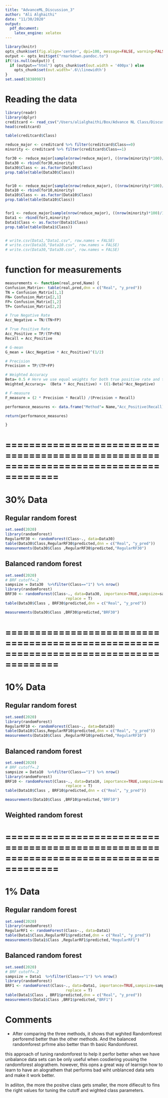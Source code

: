 ```yaml
---
title: "AdvanceML_Discussion_3"
author: "Ali Alghaithi"
date: "11/30/2020"
output:
  pdf_document:
    latex_engine: xelatex
---
```


```r
library(knitr)
opts_chunk$set(fig.align='center', dpi=100, message=FALSE, warning=FALSE, cache=T,echo=T)
output <- opts_knit$get("rmarkdown.pandoc.to")
if(!is.null(output)) {
  if (output=="html") opts_chunk$set(out.width = '400px') else
    opts_chunk$set(out.width='.6\\linewidth')
}
set.seed(38380987)
```



# Reading the data
```r
library(readr)
library(dplyr)
creditcard <- read_csv("/Users/alialghaithi/Box/Advance NL Class/Discussion3/creditcard.csv")
head(creditcard)
```



```r
table(creditcard$Class)
```


```r
reduce_major <- creditcard %>% filter(creditcard$Class==0)
minority <- creditcard %>% filter(creditcard$Class==1)

for30 <- reduce_major[sample(nrow(reduce_major), ((nrow(minority)*100)/30)-nrow(minority)), ]
Data30 <- rbind(for30,minority)
Data30$Class <- as.factor(Data30$Class)
prop.table(table(Data30$Class))


for10 <- reduce_major[sample(nrow(reduce_major), ((nrow(minority)*100)/10)-nrow(minority)), ]
Data10 <- rbind(for10,minority)
Data10$Class <- as.factor(Data10$Class)
prop.table(table(Data10$Class))


for1 <- reduce_major[sample(nrow(reduce_major), ((nrow(minority)*100)/1)-nrow(minority)), ]
Data1 <- rbind(for1,minority)
Data1$Class <- as.factor(Data1$Class)
prop.table(table(Data1$Class))


# write.csv(Data1,"Data1.csv", row.names = FALSE)
# write.csv(Data10,"Data10.csv", row.names = FALSE)
# write.csv(Data30,"Data30.csv", row.names = FALSE)

```

# function for measurements 
```r
measurements <- function(real,pred,Name) {
Confusion_Matrix<- table(real,pred,dnn = c("Real", "y_pred"))
TN = Confusion_Matrix[1,1]
FN= Confusion_Matrix[2,1]
FP= Confusion_Matrix[1,2]
TP= Confusion_Matrix[2,2]

# True Negative Rate 
Acc_Negative = TN/(TN+FP)

# True Positive Rate
Acc_Positive = TP/(TP+FN)
Recall = Acc_Positive

# G-mean 
G_mean = (Acc_Negative * Acc_Positive)^(1/2)

# Precision
Precision = TP/(TP+FP)

# Weighted Accuracy
Beta= 0.5 # Here we use equal weights for both true positive rate and true negative rate; i.e., β equals 0.5
Weighted_Accuracy=  (Beta * Acc_Positive) + ((1-Beta)*Acc_Negative)

# F-measure
F_measure = (2 * Precision * Recall) /(Precision + Recall)

performance_measures <- data.frame("Method"= Name,"Acc_Positive(Recall)" =Acc_Positive, "Acc_Negative" = Acc_Negative, "Precision" = Precision,"F_measure" = F_measure,"G_mean" = G_mean,"Weighted_Accuracy" = Weighted_Accuracy)

return(performance_measures)

}

```


# =======================================================================================
# 30% Data
## Regular random forest
```r
set.seed(2020)
library(randomForest)
RegularRF30 <- randomForest(Class~., data=Data30)
table(Data30$Class,RegularRF30$predicted,dnn = c("Real", "y_pred"))
measurements(Data30$Class ,RegularRF30$predicted,"RegularRF30")

```

## Balanced random forest
```r
set.seed(2020)
# BRF cutoff=.2
sampsize = Data30  %>%filter(Class=="1") %>% nrow()
library(randomForest)
BRF30 <- randomForest(Class~., data=Data30, importance=TRUE,sampsize=sampsize,cutoff = c(0.3, 0.7),
                           replace = T)
table(Data30$Class , BRF30$predicted,dnn = c("Real", "y_pred"))

measurements(Data30$Class ,BRF30$predicted,"BRF30")
```



# =======================================================================================
# 10% Data
## Regular random forest
```r
set.seed(2020)
library(randomForest)
RegularRF10 <- randomForest(Class~., data=Data10)
table(Data10$Class,RegularRF10$predicted,dnn = c("Real", "y_pred"))
measurements(Data10$Class ,RegularRF10$predicted,"RegularRF10")

```

## Balanced random forest
```r
set.seed(2020)
# BRF cutoff=.2
sampsize = Data10  %>%filter(Class=="1") %>% nrow()
library(randomForest)
BRF10 <- randomForest(Class~., data=Data10, importance=TRUE,sampsize=sampsize,cutoff = c(0.3, 0.7),
                           replace = T)
table(Data10$Class , BRF10$predicted,dnn = c("Real", "y_pred"))

measurements(Data10$Class ,BRF10$predicted,"BRF10")
```
## Weighted random forest

# =======================================================================================
# 1% Data
## Regular random forest
```r
set.seed(2020)
library(randomForest)
RegularRF1 <- randomForest(Class~., data=Data1)
table(Data1$Class,RegularRF1$predicted,dnn = c("Real", "y_pred"))
measurements(Data1$Class ,RegularRF1$predicted,"RegularRF1")

```

## Balanced random forest
```r
set.seed(2020)
# BRF cutoff=.2
sampsize = Data1  %>%filter(Class=="1") %>% nrow()
library(randomForest)
BRF1 <- randomForest(Class~., data=Data1, importance=TRUE,sampsize=sampsize,cutoff = c(0.3, 0.7),
                           replace = T)
table(Data1$Class , BRF1$predicted,dnn = c("Real", "y_pred"))
measurements(Data1$Class ,BRF1$predicted,"BRF1")
```



# Comments

- After comparing the three methods, it shows that wghited Randomforest perforemd better than the other methods. And the balanced randomforest prfrme also better than th basic Randomforest. 

this approach of tuning randomforest to help it perfor better when we have unbalance data sets can be only useful when cosdiering yousing the randomforest alograthem. however, this opns a great way of learnign how to learn to have an alograthem that performs bad wiht unblanced data sets and make it work better. 


In adiiton, the more the positve class gets smaller, the more difiecult to fins the right values for tuning the cutoff and wighted class parameters. 
